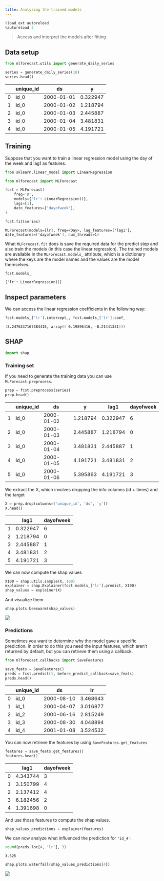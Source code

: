 ```yaml
---
title: Analyzing the trained models
---
```



```python
%load_ext autoreload
%autoreload 2
```


> Access and interpret the models after fitting

## Data setup

```python
from mlforecast.utils import generate_daily_series
```


```python
series = generate_daily_series(10)
series.head()
```

|     | unique_id | ds         | y        |
|-----|-----------|------------|----------|
| 0   | id_0      | 2000-01-01 | 0.322947 |
| 1   | id_0      | 2000-01-02 | 1.218794 |
| 2   | id_0      | 2000-01-03 | 2.445887 |
| 3   | id_0      | 2000-01-04 | 3.481831 |
| 4   | id_0      | 2000-01-05 | 4.191721 |

## Training

Suppose that you want to train a linear regression model using the day
of the week and lag1 as features.

```python
from sklearn.linear_model import LinearRegression

from mlforecast import MLForecast
```


```python
fcst = MLForecast(
    freq='D',
    models={'lr': LinearRegression()},
    lags=[1],
    date_features=['dayofweek'],
)
```


```python
fcst.fit(series)
```

``` text
MLForecast(models=[lr], freq=<Day>, lag_features=['lag1'], date_features=['dayofweek'], num_threads=1)
```

What `MLForecast.fit` does is save the required data for the predict
step and also train the models (in this case the linear regression). The
trained models are available in the `MLForecast.models_` attribute,
which is a dictionary where the keys are the model names and the values
are the model themselves.

```python
fcst.models_
```

``` text
{'lr': LinearRegression()}
```

## Inspect parameters

We can access the linear regression coefficients in the following way:

```python
fcst.models_['lr'].intercept_, fcst.models_['lr'].coef_
```

``` text
(3.2476337167384415, array([ 0.19896416, -0.21441331]))
```

## SHAP


```python
import shap
```


### Training set

If you need to generate the training data you can use
`MLForecast.preprocess`.

```python
prep = fcst.preprocess(series)
prep.head()
```

|     | unique_id | ds         | y        | lag1     | dayofweek |
|-----|-----------|------------|----------|----------|-----------|
| 1   | id_0      | 2000-01-02 | 1.218794 | 0.322947 | 6         |
| 2   | id_0      | 2000-01-03 | 2.445887 | 1.218794 | 0         |
| 3   | id_0      | 2000-01-04 | 3.481831 | 2.445887 | 1         |
| 4   | id_0      | 2000-01-05 | 4.191721 | 3.481831 | 2         |
| 5   | id_0      | 2000-01-06 | 5.395863 | 4.191721 | 3         |

We extract the X, which involves dropping the info columns (id + times)
and the target

```python
X = prep.drop(columns=['unique_id', 'ds', 'y'])
X.head()
```

|     | lag1     | dayofweek |
|-----|----------|-----------|
| 1   | 0.322947 | 6         |
| 2   | 1.218794 | 0         |
| 3   | 2.445887 | 1         |
| 4   | 3.481831 | 2         |
| 5   | 4.191721 | 3         |

We can now compute the shap values


```python
X100 = shap.utils.sample(X, 100)
explainer = shap.Explainer(fcst.models_['lr'].predict, X100)
shap_values = explainer(X)
```


And visualize them


```python
shap.plots.beeswarm(shap_values)
```

![](analyzing_models_files/figure-markdown_strict/cell-14-output-1.png)


### Predictions

Sometimes you want to determine why the model gave a specific
prediction. In order to do this you need the input features, which
aren’t returned by default, but you can retrieve them using a callback.

```python
from mlforecast.callbacks import SaveFeatures
```


```python
save_feats = SaveFeatures()
preds = fcst.predict(1, before_predict_callback=save_feats)
preds.head()
```

|     | unique_id | ds         | lr       |
|-----|-----------|------------|----------|
| 0   | id_0      | 2000-08-10 | 3.468643 |
| 1   | id_1      | 2000-04-07 | 3.016877 |
| 2   | id_2      | 2000-06-16 | 2.815249 |
| 3   | id_3      | 2000-08-30 | 4.048894 |
| 4   | id_4      | 2001-01-08 | 3.524532 |

You can now retrieve the features by using `SaveFeatures.get_features`

```python
features = save_feats.get_features()
features.head()
```

|     | lag1     | dayofweek |
|-----|----------|-----------|
| 0   | 4.343744 | 3         |
| 1   | 3.150799 | 4         |
| 2   | 2.137412 | 4         |
| 3   | 6.182456 | 2         |
| 4   | 1.391698 | 0         |

And use those features to compute the shap values.


```python
shap_values_predictions = explainer(features)
```


We can now analyze what influenced the prediction for `'id_4'`.

```python
round(preds.loc[4, 'lr'], 3)
```

``` text
3.525
```


```python
shap.plots.waterfall(shap_values_predictions[4])
```

![](analyzing_models_files/figure-markdown_strict/cell-20-output-1.png)


